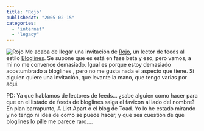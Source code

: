 ```yaml
---
title: "Rojo"
publishedAt: "2005-02-15"
categories: 
  - "internet"
  - "legacy"
---
```


![Rojo](http://rojo.com/skins/www.rojo.com/images/logo.gif) Me acaba de llegar una invitación de [Rojo](http://www.rojo.com), un lector de feeds al estilo [Bloglines](http://www.bloglines.com). Se supone que es está en fase beta y eso, pero vamos, a mi no me convence demasiado. Igual es porque estoy demasiado acostumbrado a bloglines , pero no me gusta nada el aspecto que tiene. Si alguien quiere una invitación, que levante la mano, que tengo varias por aqui.

PD: Ya que hablamos de lectores de feeds... ¿sabe alguien como hacer para que en el listado de feeds de bloglines salga el favicon al lado del nombre? En plan barrapunto, A List Apart o el blog de Toad. Yo lo he estado mirando y no tengo ni idea de como se puede hacer, y que sea cuestión de que bloglines lo pille me parece raro....
